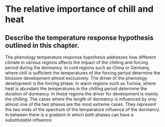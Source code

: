 # The relative importance of chill and heat


## Describe the temperature response hypothesis outlined in this chapter.

The phenology temperature response hypothesis addresses how different climate in various regions affects the impact of the chilling and forcing period during the dormancy. In cold regions such as China or Germany, where chill is sufficient the temperatures of the forcing period determine the blossom development almost exclusively. The driver of the phenology development is the forcing phase. In warm regions such as Tunisia, where heat is abundant the temperatures in the chilling period determine the duration of dormancy. In these regions the driver for development is mainly the chilling. The cases where the length of dormancy is influenced by only almost one of the two phases are the most extreme cases. They represent the two ends of the spectrum of the temperature influence of the dormancy. In between there is a gradient in which both phases can have a substitutable influence.

